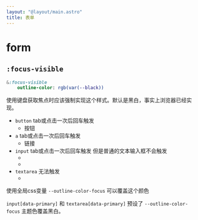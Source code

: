 ```yaml
---
layout: "@layout/main.astro"
title: 表单
---
```



# form

## `:focus-visible`

```sass
&:focus-visible
    outline-color: rgb(var(--black))
```

使用键盘获取焦点时应该强制实现这个样式。默认是黑白，事实上浏览器已经实现。

- `button` tab或点击一次后回车触发
    - <T tag="button" class="☘-button">按钮</T>
- `a` tab或点击一次后回车触发
    - <T tag="a" class="☘-link" href="#">链接</T>
- `input` tab或点击一次后回车触发 但是普通的文本输入框不会触发
    - <T tag="input" class="☘-input" title="input" placeholder='请输入' />
    - <Switch id="switch" checked style="vertical-align: middle" />
- `textarea` 无法触发
    - <T tag="textarea" class="☘-textarea ☘-font-mono" title="textarea" placeholder='请输入' style="vertical-align: middle" />

使用全局css变量 `--outline-color-focus` 可以覆盖这个颜色

`input[data-primary]` 和 `textarea[data-primary]` 预设了 `--outline-color-focus` 主题色覆盖黑白。
